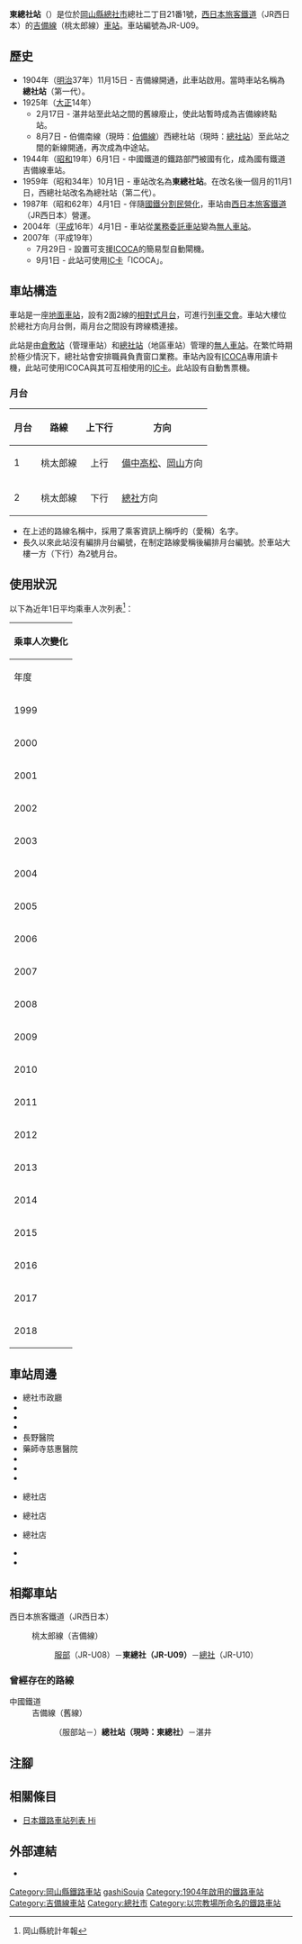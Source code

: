 {{NoteTA
|T=zh-hans:东总社站;zh-hk:東總社站;zh-tw:東總社車站;
|1=zh-hans:东总社站;zh-hk:東總社站;zh-tw:東總社車站;
}}
{{Infobox station
|公司色 = #0072bc
|站名 = 東總社*
|圖片 = Higashi soja sta.jpg
|圖片說明 = 車站大樓（2007年1月29日）
|日文原名 = 東総社
|平假名 = ひがしそうじゃ
|羅馬拼音 = Higashi-Sōja
|副站名 = 
|電報略號 = ヒソ
|所在地 = {{JPN}}[[岡山縣|岡山縣]][[總社市|總社市]]總社二丁目21番1號
|座標 = {{coord|34|40|39.48|N|133|45|5.71|E|type:railwaystation_region:JP-24|display=inline,title}}
|車站構造 = [[地面車站|地面車站]]
|月台配置 = 2面2線
|啟用年月日 = 1904年（[[明治|明治]]37年）11月15日
|廢站年月日 = 
|乘客人數 = 933
|上下車人次 = 
|統計年度 = 2018
|轉車 = 
|全寬備註 = [[無人車站|無人車站]]<br>設有自動售票機<br />* 在1959年前，車站曾經名為總社站。
|adjacent = {{Adjacent stations|system=西日本旅客鐵道|line=OU|left=服部|right=總社|note-left=JR-U08<br>2.6km|note-mid=JR-U09<br>距離[[岡山站_(日本)|岡山]]18.8km|note-right=JR-U10<br>1.6km}}
}}
'''東總社站'''（{{jpn|j=東総社駅|hg=ひがしそうじゃえき|rm=Higashi-Sōja eki|f=y}}）是位於[[岡山縣|岡山縣]][[總社市|總社市]]總社二丁目21番1號，[[西日本旅客鐵道|西日本旅客鐵道]]（JR西日本）的[[吉備線|吉備線]]（桃太郎線）[[鐵路車站|車站]]。車站編號為JR-U09。

== 歷史 ==
* 1904年（[[明治|明治]]37年）11月15日 - {{Translink|ja|中鉄バス|中鐵巴士|中國鐵道}}吉備線開通，此車站啟用。當時車站名稱為'''總社站'''（第一代）。
* 1925年（[[大正|大正]]14年）
** 2月17日 - 湛井站至此站之間的舊線廢止，使此站暫時成為吉備線終點站。 
** 8月7日 - 伯備南線（現時：[[伯備線|伯備線]]）西總社站（現時：[[總社站|總社站]]）至此站之間的新線開通，再次成為中途站。
* 1944年（[[昭和|昭和]]19年）6月1日 - 中國鐵道的鐵路部門被國有化，成為國有鐵道吉備線車站。
* 1959年（昭和34年）10月1日 - 車站改名為'''東總社站'''。在改名後一個月的11月1日，西總社站改名為總社站（第二代）。
* 1987年（昭和62年）4月1日 - 伴隨[[國鐵分割民營化|國鐵分割民營化]]，車站由[[西日本旅客鐵道|西日本旅客鐵道]]（JR西日本）營運。
* 2004年（[[平成|平成]]16年）4月1日 - 車站從[[業務委託車站|業務委託車站]]變為[[無人車站|無人車站]]。
* 2007年（平成19年）
** 7月29日 - 設置可支援[[ICOCA|ICOCA]]的簡易型自動閘機。
** 9月1日 - 此站可使用[[IC卡|IC卡]]「ICOCA」。

== 車站構造 ==
車站是一座[[地面車站|地面車站]]，設有2面2線的[[相對式月台|相對式月台]]，可進行[[列車交會|列車交會]]。車站大樓位於總社方向月台側，兩月台之間設有跨線橋連接。

此站是由[[倉敷站|倉敷站]]（管理車站）和[[總社站|總社站]]（地區車站）管理的[[無人車站|無人車站]]。在繁忙時期於極少情況下，總社站會安排職員負責窗口業務。車站內設有[[ICOCA|ICOCA]]專用讀卡機，此站可使用ICOCA與其可互相使用的[[IC卡|IC卡]]。此站設有自動售票機。

=== 月台 ===
{| rules="rows" class="wikitable"
!月台!!路線!!上下行!!方向
|-
! 1
| {{JR西路線記号|O|U}} 桃太郎線
| style="text-align:center" | 上行
|[[備中高松站|備中高松]]、[[岡山站_(日本)|岡山]]方向
|-
! 2
| {{JR西路線記号|O|U}} 桃太郎線
| style="text-align:center" | 下行
|[[總社站|總社]]方向
|}
*在上述的路線名稱中，採用了乘客資訊上稱呼的（愛稱）名字。
*長久以來此站沒有編排月台編號，在制定路線愛稱後編排月台編號。於車站大樓一方（下行）為2號月台。

== 使用狀況 ==
以下為近年1日平均乘車人次列表<ref>岡山縣統計年報</ref>：
{| class="wikitable" style="margin: 1em 0.2em; text-align: center; font-size: 85%;"
|- style="background: #ddd;"
!colspan="2"|乘車人次變化
|-
!年度 !! 1日平均乘車人次
|-
|1999
|957
|-
|2000
|944
|-
|2001
|944
|-
|2002
|933
|-
|2003
|936
|-
|2004
|640
|-
|2005
|631
|-
|2006
|611
|-
|2007
|774
|-
|2008
|790
|-
|2009
|762
|-
|2010
|781
|-
|2011
|774
|-
|2012
|818
|-
|2013
|860
|-
|2014
|811
|-
|2015
|864
|-
|2016
|851
|-
|2017
|899
|-
|2018
|933
|}

== 車站周邊 ==
* 總社市政廳
* {{Translink|ja|総社郵便局|總社郵局}}
* {{Translink|ja|備中国総社宮|備中國總社宮}}
* {{Translink|ja|神明神社 (総社市)|神明神社 (總社市)}}
* 長野醫院
* 藥師寺慈惠醫院
* {{Translink|ja|岡山県立総社高等学校|岡山縣立總社高等學校}}
* {{Translink|ja|総社市立総社東中学校|總社市立總社東中學}}
* {{Translink|ja|総社市立総社小学校|總社市立總社小學}}
* {{Translink|ja|マルナカ (チェーンストア)|丸中 (連鎖店)|丸中}}總社店
* {{Translink|ja|大黒天物産|大黑天物產|Dio}}總社店
* {{Translink|ja|ハローズ|HALOWS}}總社店
* {{Translink|ja|国道180号|國道180號}}
* {{Translink|ja|岡山県道271号総社足守線|岡山縣道271號總社足守線}}

== 相鄰車站 ==
; 西日本旅客鐵道（JR西日本）
: {{JR西路線記号|O|U}} 桃太郎線（吉備線）
:: [[服部站_(岡山縣)|服部]]（JR-U08）－'''東總社（JR-U09）'''－[[總社站|總社]]（JR-U10）

=== 曾經存在的路線 ===
; 中國鐵道
: 吉備線（舊線）
:: （服部站－）'''總社站（現時：東總社）'''－湛井
== 注腳 ==
{{Reflist}}
== 相關條目 ==
* [[日本鐵路車站列表_Hi|日本鐵路車站列表 Hi]]
== 外部連結 ==
* {{外部連結/JR西日本車站|0651508|東總社}}{{ja icon}}
{{吉備線}}
{{DEFAULTSORT:Higashi-Soja}}
[[Category:岡山縣鐵路車站|Category:岡山縣鐵路車站]]
[[Category:日本鐵路車站_Hi|gashiSouja]]
[[Category:1904年啟用的鐵路車站|Category:1904年啟用的鐵路車站]]
[[Category:吉備線車站|Category:吉備線車站]]
[[Category:總社市|Category:總社市]]
[[Category:以宗教場所命名的鐵路車站|Category:以宗教場所命名的鐵路車站]]